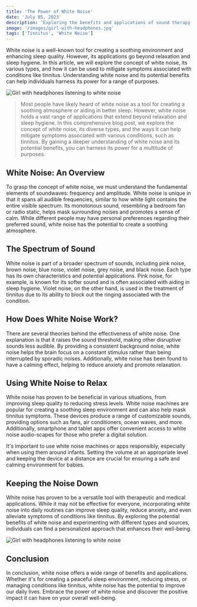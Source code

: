 ```yaml
---
title: 'The Power of White Noise'
date: 'July 05, 2023'
description: 'Exploring the benefits and applications of sound therapy for managing tinnitus.'
image: '/images/girl-with-headphones.jpg'
tags: ['Tinnitus', 'White Noise']
---
```


White noise is a well-known tool for creating a soothing environment and enhancing sleep quality. However, its applications go beyond relaxation and sleep hygiene. In this article, we will explore the concept of white noise, its various types, and how it can be used to mitigate symptoms associated with conditions like tinnitus. Understanding white noise and its potential benefits can help individuals harness its power for a range of purposes.

<Image
  src="/images/girl-with-headphones.jpg"
  alt="Girl with headphones listening to white noise"
/>

<Blockquote>
  Most people have likely heard of white noise as a tool for creating a soothing
  atmosphere or aiding in better sleep. However, white noise holds a vast range
  of applications that extend beyond relaxation and sleep hygiene. In this
  comprehensive blog post, we explore the concept of white noise, its diverse
  types, and the ways it can help mitigate symptoms associated with various
  conditions, such as tinnitus. By gaining a deeper understanding of white noise
  and its potential benefits, you can harness its power for a multitude of
  purposes.
</Blockquote>

## <Highlighter>White Noise: An Overview</Highlighter>

To grasp the concept of white noise, we must understand the fundamental elements of soundwaves: frequency and amplitude. White noise is unique in that it spans all audible frequencies, similar to how white light contains the entire visible spectrum. Its monotonous sound, resembling a bedroom fan or radio static, helps mask surrounding noises and promotes a sense of calm. While different people may have personal preferences regarding their preferred sound, white noise has the potential to create a soothing atmosphere.

## <Highlighter>The Spectrum of Sound</Highlighter>

White noise is part of a broader spectrum of sounds, including pink noise, brown noise, blue noise, violet noise, grey noise, and black noise. Each type has its own characteristics and potential applications. Pink noise, for example, is known for its softer sound and is often associated with aiding in sleep hygiene. Violet noise, on the other hand, is used in the treatment of tinnitus due to its ability to block out the ringing associated with the condition.

## <Highlighter>How Does White Noise Work?</Highlighter>

There are several theories behind the effectiveness of white noise. One explanation is that it raises the sound threshold, making other disruptive sounds less audible. By providing a consistent background noise, white noise helps the brain focus on a constant stimulus rather than being interrupted by sporadic noises. Additionally, white noise has been found to have a calming effect, helping to reduce anxiety and promote relaxation.

## <Highlighter>Using White Noise to Relax</Highlighter>

White noise has proven to be beneficial in various situations, from improving sleep quality to reducing stress levels. White noise machines are popular for creating a soothing sleep environment and can also help mask tinnitus symptoms. These devices produce a range of customizable sounds, providing options such as fans, air conditioners, ocean waves, and more. Additionally, smartphone and tablet apps offer convenient access to white noise audio-scapes for those who prefer a digital solution.

It's important to use white noise machines or apps responsibly, especially when using them around infants. Setting the volume at an appropriate level and keeping the device at a distance are crucial for ensuring a safe and calming environment for babies.

## <Highlighter>Keeping the Noise Down</Highlighter>

White noise has proven to be a versatile tool with therapeutic and medical applications. While it may not be effective for everyone, incorporating white noise into daily routines can improve sleep quality, reduce anxiety, and even alleviate symptoms of conditions like tinnitus. By exploring the potential benefits of white noise and experimenting with different types and sources, individuals can find a personalized approach that enhances their well-being.

<Image
  src="/images/girl-with-headphones2.jpg"
  alt="Girl with headphones listening to white noise"
/>

## <Highlighter>Conclusion</Highlighter>

In conclusion, white noise offers a wide range of benefits and applications. Whether it's for creating a peaceful sleep environment, reducing stress, or managing conditions like tinnitus, white noise has the potential to improve our daily lives. Embrace the power of white noise and discover the positive impact it can have on your overall well-being.
